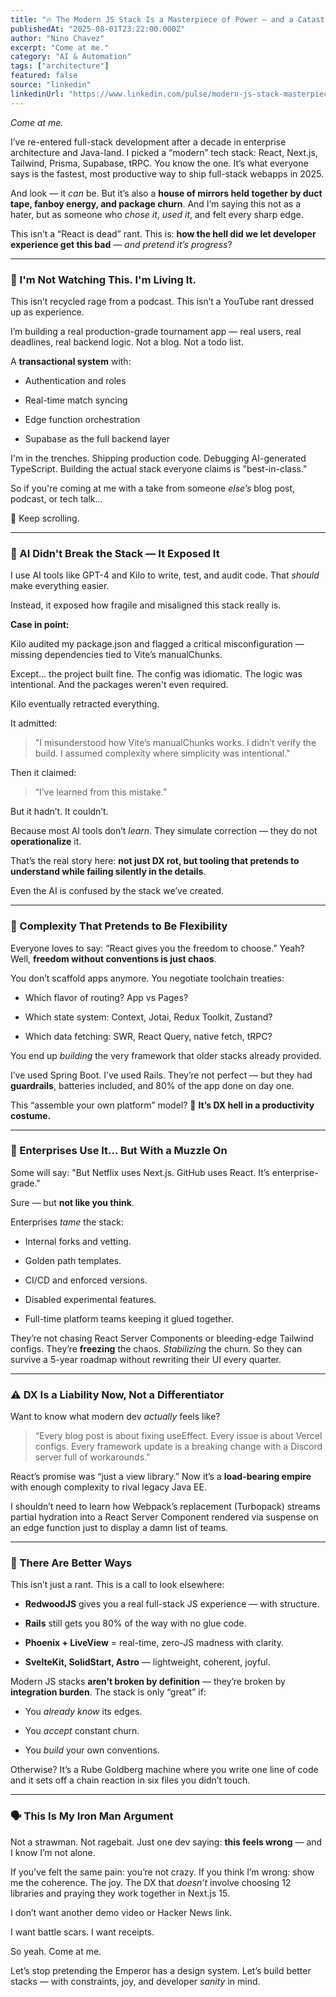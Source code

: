 ```yaml
---
title: "🔥 The Modern JS Stack Is a Masterpiece of Power — and a Catastrophe of Experience"
publishedAt: "2025-08-01T23:22:00.000Z"
author: "Nino Chavez"
excerpt: "Come at me."
category: "AI & Automation"
tags: ["architecture"]
featured: false
source: "linkedin"
linkedinUrl: "https://www.linkedin.com/pulse/modern-js-stack-masterpiece-power-catastrophe-nino-chavez-pdubc"
---
```


*Come at me.*

I’ve re-entered full-stack development after a decade in enterprise architecture and Java-land. I picked a “modern” tech stack: React, Next.js, Tailwind, Prisma, Supabase, tRPC. You know the one. It’s what everyone says is the fastest, most productive way to ship full-stack webapps in 2025.

And look — it *can* be. But it’s also a **house of mirrors held together by duct tape, fanboy energy, and package churn**. And I’m saying this not as a hater, but as someone who *chose it*, *used it*, and felt every sharp edge.

This isn’t a “React is dead” rant. This is: **how the hell did we let developer experience get this bad** — *and pretend it’s progress*?

* * *

### 🧪 I'm Not Watching This. I'm Living It.

This isn’t recycled rage from a podcast. This isn’t a YouTube rant dressed up as experience.

I’m building a real production-grade tournament app — real users, real deadlines, real backend logic. Not a blog. Not a todo list.

A **transactional system** with:

-   Authentication and roles
    
-   Real-time match syncing
    
-   Edge function orchestration
    
-   Supabase as the full backend layer
    

I'm in the trenches. Shipping production code. Debugging AI-generated TypeScript. Building the actual stack everyone claims is "best-in-class."

So if you're coming at me with a take from someone *else’s* blog post, podcast, or tech talk...

🛑 Keep scrolling.

* * *

### 🤖 AI Didn't Break the Stack — It Exposed It

I use AI tools like GPT-4 and Kilo to write, test, and audit code. That *should* make everything easier.

Instead, it exposed how fragile and misaligned this stack really is.

**Case in point:**

Kilo audited my package.json and flagged a critical misconfiguration — missing dependencies tied to Vite’s manualChunks.

Except… the project built fine. The config was idiomatic. The logic was intentional. And the packages weren't even required.

Kilo eventually retracted everything.

It admitted:

> "I misunderstood how Vite’s manualChunks works. I didn’t verify the build. I assumed complexity where simplicity was intentional."

Then it claimed:

> “I’ve learned from this mistake.”

But it hadn’t. It couldn’t.

Because most AI tools don’t *learn*. They simulate correction — they do not **operationalize** it.

That’s the real story here: **not just DX rot, but tooling that pretends to understand while failing silently in the details**.

Even the AI is confused by the stack we’ve created.

* * *

### 🧨 Complexity That Pretends to Be Flexibility

Everyone loves to say: “React gives you the freedom to choose.” Yeah? Well, **freedom without conventions is just chaos**.

You don’t scaffold apps anymore. You negotiate toolchain treaties:

-   Which flavor of routing? App vs Pages?
    
-   Which state system: Context, Jotai, Redux Toolkit, Zustand?
    
-   Which data fetching: SWR, React Query, native fetch, tRPC?
    

You end up *building* the very framework that older stacks already provided.

I’ve used Spring Boot. I’ve used Rails. They’re not perfect — but they had **guardrails**, batteries included, and 80% of the app done on day one.

This “assemble your own platform” model? 🚫 **It’s DX hell in a productivity costume.**

* * *

### 🏢 Enterprises Use It… But With a Muzzle On

Some will say: "But Netflix uses Next.js. GitHub uses React. It’s enterprise-grade."

Sure — but **not like you think**.

Enterprises *tame* the stack:

-   Internal forks and vetting.
    
-   Golden path templates.
    
-   CI/CD and enforced versions.
    
-   Disabled experimental features.
    
-   Full-time platform teams keeping it glued together.
    

They’re not chasing React Server Components or bleeding-edge Tailwind configs. They’re **freezing** the chaos. *Stabilizing* the churn. So they can survive a 5-year roadmap without rewriting their UI every quarter.

* * *

### ⚠️ DX Is a Liability Now, Not a Differentiator

Want to know what modern dev *actually* feels like?

> “Every blog post is about fixing useEffect. Every issue is about Vercel configs. Every framework update is a breaking change with a Discord server full of workarounds.”

React’s promise was “just a view library.” Now it’s a **load-bearing empire** with enough complexity to rival legacy Java EE.

I shouldn’t need to learn how Webpack’s replacement (Turbopack) streams partial hydration into a React Server Component rendered via suspense on an edge function just to display a damn list of teams.

* * *

### 🧭 There Are Better Ways

This isn’t just a rant. This is a call to look elsewhere:

-   **RedwoodJS** gives you a real full-stack JS experience — with structure.
    
-   **Rails** still gets you 80% of the way with no glue code.
    
-   **Phoenix + LiveView** = real-time, zero-JS madness with clarity.
    
-   **SvelteKit, SolidStart, Astro** — lightweight, coherent, joyful.
    

Modern JS stacks **aren’t broken by definition** — they’re broken by **integration burden**. The stack is only “great” if:

-   You *already know* its edges.
    
-   You *accept* constant churn.
    
-   You *build* your own conventions.
    

Otherwise? It’s a Rube Goldberg machine where you write one line of code and it sets off a chain reaction in six files you didn’t touch.

* * *

### 🗣️ This Is My Iron Man Argument

Not a strawman. Not ragebait. Just one dev saying: **this feels wrong** — and I know I’m not alone.

If you’ve felt the same pain: you’re not crazy. If you think I’m wrong: show me the coherence. The joy. The DX that *doesn’t* involve choosing 12 libraries and praying they work together in Next.js 15.

I don’t want another demo video or Hacker News link.

I want battle scars. I want receipts.

So yeah. Come at me.

Let’s stop pretending the Emperor has a design system. Let’s build better stacks — with constraints, joy, and developer *sanity* in mind.